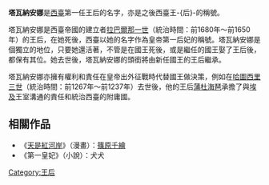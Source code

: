 {{NoteTA
|1=zh-cn:赫梯;zh-tw:西臺;
|2=zh-hans:普度哈帕;zh-hant:蒲杜海琶;
}}
'''塔瓦納安娜'''是[[西臺|西臺]]第一任王后的名字，亦是之後西臺王-{后}-的稱號。

塔瓦納安娜是西臺帝國的建立者[[拉巴爾那一世|拉巴爾那一世]]（統治時間：前1680年～前1650年）的王后，在她死後，西臺以她的名字作為皇帝第一后妃的稱號。塔瓦納安娜是個獨立的地位，只要她還活著，不管是在國王死後，或是繼任的國王娶了王后後，都保有其位。她去世後，塔瓦納安娜的頭銜將由新任國王的王后繼承。

塔瓦納安娜亦擁有權利和責任在皇帝出外征戰時代替國王做決策，例如在[[哈圖西里三世|哈圖西里三世]]（統治時間：前1267年～前1237年）去世後，他的王后[[蒲杜海琶|蒲杜海琶]]承擔了與[[埃及|埃及]]王室溝通的責任和統治西臺的附庸國。

==相關作品==
* 《[[天是紅河岸|天是紅河岸]]》（漫畫）：[[篠原千繪|篠原千繪]]
* 《第一皇妃》（小說）：犬犬




[[Category:王后|Category:王后]]